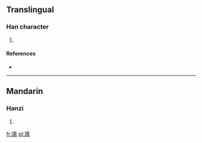 ==Translingual==

===Han character===
{{Han char|rn=96|rad=玉|as=07|sn=11|four=1412<sub>7</sub>|canj=一土大大月 (MGKKB)}}

# {{defn|Han|sort=玉07}}

====References====
* {{Han ref|kx=0733.120|dkj=21021|hdz=21118.020|uh=740B|ud=29707|bh=D677|bd=54903}}

----

==Mandarin==

===Hanzi===
{{cmn-hanzi|pin=[[lí]] ([[li2]]), [[xī]] ([[xi1]])|wg=li<sup>2</sup>, hsi<sup>1</sup>}}

# {{defn|Mandarin|sort=玉07}}

[[fr:琋]]
[[pl:琋]]
